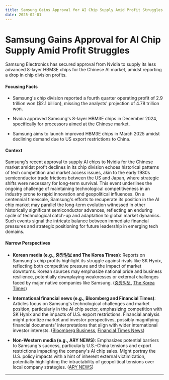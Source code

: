```yaml
---
title: Samsung Gains Approval for AI Chip Supply Amid Profit Struggles
date: 2025-02-01
---
```


# Samsung Gains Approval for AI Chip Supply Amid Profit Struggles

Samsung Electronics has secured approval from Nvidia to supply its less advanced 8-layer HBM3E chips for the Chinese AI market, amidst reporting a drop in chip division profits.

#### Focusing Facts

- Samsung's chip division reported a fourth quarter operating profit of 2.9 trillion won ($2.1 billion), missing the analysts' projection of 4.78 trillion won.

- Nvidia approved Samsung's 8-layer HBM3E chips in December 2024, specifically for processors aimed at the Chinese market.

- Samsung aims to launch improved HBM3E chips in March 2025 amidst declining demand due to US export restrictions to China.

#### Context

Samsung's recent approval to supply AI chips to Nvidia for the Chinese market amidst profit declines in its chip division echoes historical patterns of tech competition and market access issues, akin to the early 1980s semiconductor trade frictions between the US and Japan, where strategic shifts were necessary for long-term survival. This event underlines the ongoing challenge of maintaining technological competitiveness in an industry prone to rapid innovation and geopolitical influences. On a centennial timescale, Samsung's efforts to recuperate its position in the AI chip market may parallel the long-term evolution witnessed in other historically significant semiconductor advances, reflecting an enduring cycle of technological catch-up and adaptation to global market dynamics. Such events signal the intricate balance between immediate financial pressures and strategic positioning for future leadership in emerging tech domains.

#### Narrow Perspectives

- **Korean media (e.g., 중앙일보 and The Korea Times)**: Reports on Samsung's chip profits highlight its struggle against rivals like SK Hynix, reflecting both competitive pressure and the impact of market downturns. Korean sources may emphasize national pride and business resilience, potentially downplaying weaknesses or external challenges faced by major native companies like Samsung. ([중앙일보](https://koreajoongangdaily.joins.com/news/2025-01-31/business/industry/Samsung-posts-104-billion-chip-profit-in-2024-but-trails-SK-hynix/2232501), [The Korea Times](https://www.koreatimes.co.kr/www/tech/2025/01/419_391263.html))

- **International financial news (e.g., Bloomberg and Financial Times)**: Articles focus on Samsung's technological challenges and market position, particularly in the AI chip sector, emphasizing competition with SK Hynix and the impacts of U.S. export restrictions. Financial analysis might prioritize market and investor perspectives, possibly magnifying financial documents' interpretations that align with wider international investor interests. ([Bloomberg Business](https://www.bloomberg.com/news/articles/2025-01-30/samsung-gets-nvidia-s-nod-on-less-advanced-version-of-ai-memory), [Financial Times News](https://www.ft.com/content/1d401558-17a8-4734-89d7-a7e3a293d405))

- **Non-Western media (e.g., ARY NEWS)**: Emphasizes potential barriers to Samsung's success, particularly U.S.-China tensions and export restrictions impacting the company's AI chip sales. Might portray the U.S. policy impacts with a hint of inherent external victimization, potentially highlighting the intractability of geopolitical tensions over local company strategies. ([ARY NEWS](https://arynews.tv/samsung-warns-of-slow-ai-chip-sales-in-q1/))

---

